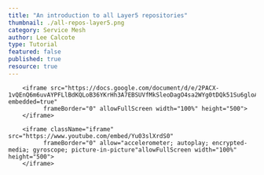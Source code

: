 ```yaml
---
title: "An introduction to all Layer5 repositories"
thumbnail: ./all-repos-layer5.png
category: Service Mesh
author: Lee Calcote
type: Tutorial
featured: false
published: true
resource: true
---
```



<ResourcesWrapper> 
        
        <iframe src="https://docs.google.com/document/d/e/2PACX-1vQEnQ6m6uvAYPFLlBdKQLoB36YKrHh3A7EBSUVfMkSleoDagO4sa2WYg0tDQk51Su6gloAwHUhijO6W/pub?embedded=true"	
              frameBorder="0" allowFullScreen width="100%" height="500">	
        </iframe>
      
        <iframe className="iframe" src="https://www.youtube.com/embed/Yu03slXrdS0"
              frameBorder="0" allow="accelerometer; autoplay; encrypted-media; gyroscope; picture-in-picture"allowFullScreen width="100%" height="500">
        </iframe>
</ResourcesWrapper>